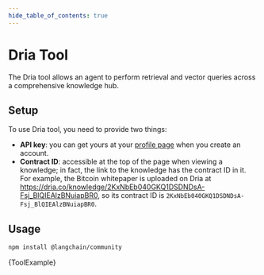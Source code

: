 ```yaml
---
hide_table_of_contents: true
---
```



# Dria Tool

The Dria tool allows an agent to perform retrieval and vector queries across a comprehensive knowledge hub.

## Setup

To use Dria tool, you need to provide two things:

- **API key**: you can get yours at your [profile page](https://dria.co/) when you create an account.
- **Contract ID**: accessible at the top of the page when viewing a knowledge; in fact, the link to the knowledge has the contract ID in it. For example, the Bitcoin whitepaper is uploaded on Dria at https://dria.co/knowledge/2KxNbEb040GKQ1DSDNDsA-Fsj_BlQIEAlzBNuiapBR0, so its contract ID is `2KxNbEb040GKQ1DSDNDsA-Fsj_BlQIEAlzBNuiapBR0`.

## Usage


<IntegrationInstallTooltip></IntegrationInstallTooltip>

```bash npm2yarn
npm install @langchain/community
```


<CodeBlock language="typescript">{ToolExample}</CodeBlock>
